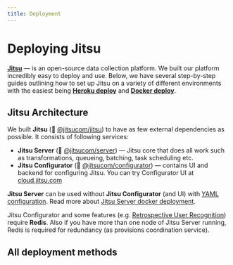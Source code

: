 ```yaml
---
title: Deployment
---
```


# Deploying Jitsu

[**Jitsu**](https://github.com/jitsucom/jitsu) — is an open-source data collection platform. We built
our platform incredibly easy to deploy and use. Below, we have several step-by-step guides outlining
how to set up Jitsu on a variety of different environments  with the easiest being [**Heroku deploy**](/docs/deployment/deploy-on-heroku) and [**Docker deploy**](/docs/deployment/deploy-with-docker).


## Jitsu Architecture

We built **Jitsu** (🐳 [@jitsucom/jitsu](https://hub.docker.com/r/jitsucom/jitsu)) to have as few external dependencies as possible. It consists of following services:

 * **Jitsu Server** (🐳 [@jitsucom/server](https://hub.docker.com/r/jitsucom/server)) — Jitsu core that does all work such as transformations,
queueing, batching, task scheduling etc.
 * **Jitsu Configurator** (🐳 [@jitsucom/configurator](https://hub.docker.com/r/jitsucom/configurator)) — contains UI and backend for configuring Jitsu.
You can try Configurator UI at [cloud.jitsu.com](https://cloud.jitsu.com)

**Jitsu Server** can be used without **Jitsu Configurator** (and UI) with [YAML configuration](https://jitsu.com/docs/configuration). Read more about [Jitsu Server docker deployment](/docs/deployment/deploy-with-docker).

<Hint>
  Jitsu Configurator and some features (e.g. <a href="/docs/other-features/retrospective-user-recognition">Retrospective User Recognition</a>) require <b>Redis</b>.
  Also if you have more than one node of Jitsu Server running, Redis is required for redundancy (as provisions coordination service).
</Hint>

## All deployment methods

<LargeLink title="Deploy on Heroku" href="/docs/deployment/deploy-on-heroku" />

<LargeLink title="Deploy with Docker" href="/docs/deployment/deploy-with-docker" />

<LargeLink title="Build from Sources" href="/docs/deployment/build-from-sources" />



